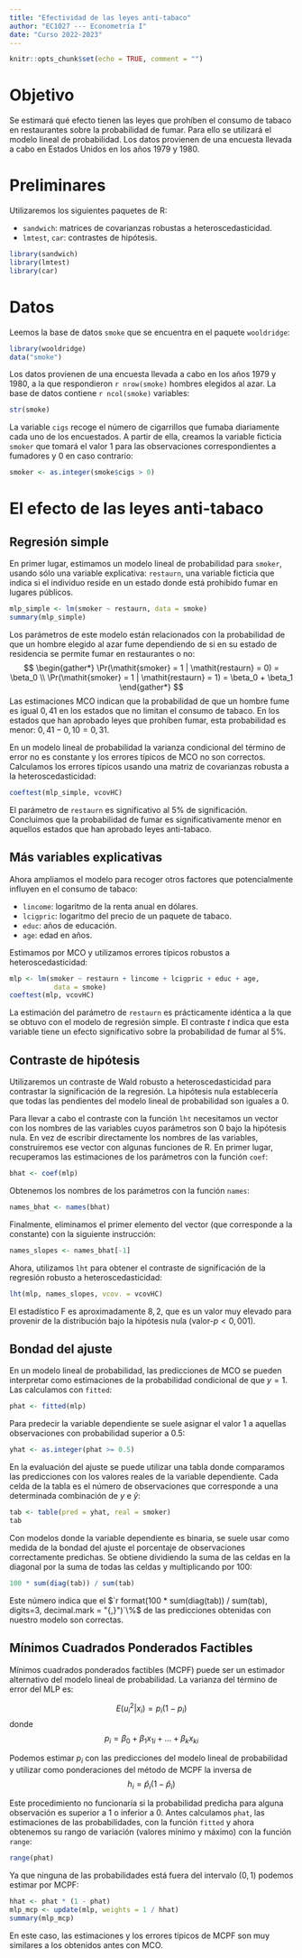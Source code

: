 ```yaml
---
title: "Efectividad de las leyes anti-tabaco"
author: "EC1027 --- Econometría I"
date: "Curso 2022-2023"
---
```


```r
knitr::opts_chunk$set(echo = TRUE, comment = "")
```

# Objetivo

Se estimará qué efecto tienen las leyes que prohíben el consumo de tabaco en restaurantes sobre la probabilidad de fumar. Para ello se utilizará el modelo lineal de probabilidad. Los datos provienen de una encuesta llevada a cabo en Estados Unidos en los años 1979 y 1980. 

# Preliminares

Utilizaremos los siguientes paquetes de R:

- `sandwich`: matrices de covarianzas robustas a heteroscedasticidad.
- `lmtest`, `car`: contrastes de hipótesis.

```r
library(sandwich)
library(lmtest)
library(car)
```

# Datos

Leemos la base de datos `smoke` que se encuentra en el paquete `wooldridge`:
```r
library(wooldridge)
data("smoke")
```


Los datos provienen de una encuesta llevada a cabo en los años 1979 y 1980, a la que respondieron `r nrow(smoke)` hombres elegidos al azar. La base de datos contiene `r ncol(smoke)` variables:
```r
str(smoke)
```

La variable `cigs` recoge el número de cigarrillos que fumaba diariamente cada uno de los encuestados. A partir de ella, creamos la variable ficticia `smoker` que tomará el valor 1 para las observaciones correspondientes a fumadores y 0 en caso contrario:
```r
smoker <- as.integer(smoke$cigs > 0)
```

# El efecto de las leyes anti-tabaco

## Regresión simple

En primer lugar, estimamos un modelo lineal de probabilidad para `smoker`, usando sólo una variable explicativa: `restaurn`, una variable ficticia que indica si el individuo reside en un estado donde está prohibido fumar en lugares públicos.
```r
mlp_simple <- lm(smoker ~ restaurn, data = smoke)
summary(mlp_simple)
```
Los parámetros de este modelo están relacionados con la probabilidad de que un hombre elegido al azar fume dependiendo de si en su estado de residencia se permite fumar en restaurantes o no:
$$
\begin{gather*}
  \Pr(\mathit{smoker} = 1 | \mathit{restaurn} = 0) = \beta_0 \\
  \Pr(\mathit{smoker} = 1 | \mathit{restaurn} = 1) = \beta_0  + \beta_1
\end{gather*}
$$
Las estimaciones MCO indican que la probabilidad de que un hombre fume es igual $0{,}41$ en los estados que no limitan el consumo de tabaco. En los estados que han aprobado leyes que prohíben fumar, esta probabilidad es menor: $0{,}41 - 0,10 = 0{,}31$. 


En un modelo lineal de probabilidad la varianza condicional del término de error no es constante y los errores típicos de MCO no son correctos.  Calculamos los errores típicos usando una matriz de covarianzas robusta a la heteroscedasticidad:
```r
coeftest(mlp_simple, vcovHC)
```
El parámetro de `restaurn` es significativo al $5\%$ de significación. Concluimos que la probabilidad de fumar es significativamente menor en aquellos estados que han aprobado leyes anti-tabaco. 


## Más variables explicativas

Ahora ampliamos el modelo para recoger otros factores que potencialmente influyen en el consumo de tabaco:

- `lincome`: logaritmo de la renta anual en dólares.
- `lcigpric`: logaritmo del precio de un paquete de tabaco.
- `educ`: años de educación.
- `age`: edad en años.

Estimamos por MCO y utilizamos errores típicos robustos a heteroscedasticidad: 
```r
mlp <- lm(smoker ~ restaurn + lincome + lcigpric + educ + age, 
           data = smoke)
coeftest(mlp, vcovHC)
```
La estimación del parámetro de `restaurn` es prácticamente idéntica a la que se obtuvo con el modelo de regresión simple. El contraste $t$ indica que esta variable tiene un efecto significativo sobre la probabilidad de fumar al $5\%$. 

## Contraste de hipótesis

Utilizaremos un contraste de Wald robusto a heteroscedasticidad para contrastar la significación de la regresión. La hipótesis nula establecería que todas las pendientes del modelo lineal de probabilidad son iguales a $0$.

Para llevar a cabo el contraste con la función `lht` necesitamos un vector con los nombres de las variables cuyos parámetros son $0$ bajo la hipótesis nula. En vez de escribir directamente los nombres de las variables, construiremos ese vector con algunas funciones de R. En primer lugar, recuperamos las estimaciones de los parámetros con la función `coef`:
```r
bhat <- coef(mlp)
```
Obtenemos los nombres de los parámetros con la función `names`:
```r
names_bhat <- names(bhat)
```
Finalmente, eliminamos el primer elemento del vector (que corresponde a la constante) con la siguiente instrucción:
```r
names_slopes <- names_bhat[-1]
```

Ahora, utilizamos `lht` para obtener el contraste de significación de la regresión robusto a heteroscedasticidad:
```r
lht(mlp, names_slopes, vcov. = vcovHC)
```
El estadístico F es aproximadamente $8{,}2$, que es un valor muy elevado para provenir de la distribución bajo la hipótesis nula (valor-$p < 0{,}001$). 

## Bondad del ajuste

En un modelo lineal de probabilidad, las predicciones de MCO se pueden interpretar como estimaciones de la probabilidad condicional de que $y = 1$. Las calculamos con `fitted`:
```r
phat <- fitted(mlp)
```

Para predecir la variable dependiente se suele asignar el valor 1 a aquellas observaciones con probabilidad superior a 0.5:
```r
yhat <- as.integer(phat >= 0.5)
```

En la evaluación del ajuste se puede utilizar una tabla donde comparamos las predicciones con los valores reales de la variable dependiente. Cada celda de la tabla es el número de observaciones que corresponde a una determinada combinación de $y$ e $\hat{y}$:
```r
tab <- table(pred = yhat, real = smoker)
tab
```
Con modelos donde la variable dependiente es binaria, se suele usar como medida de la bondad del ajuste el porcentaje de observaciones correctamente predichas. Se obtiene dividiendo la suma de las celdas en la diagonal por la suma de todas las celdas y multiplicando por 100:
```r
100 * sum(diag(tab)) / sum(tab)
```
Este número indica que el $`r format(100 * sum(diag(tab)) / sum(tab), digits=3, decimal.mark = "{,}")`\%$ de las predicciones obtenidas con nuestro modelo son correctas.

## Mínimos Cuadrados Ponderados Factibles

Mínimos cuadrados ponderados factibles (MCPF) puede ser un estimador alternativo del modelo lineal de  probabilidad. La varianza del término de error del MLP es:

$$
  E(u^2_i|x_i) = p_i (1 - p_i)  
$$
donde 
$$
  p_i = \beta_0 + \beta_1 x_{1i} + \dots + \beta_k x_{ki} 
$$
 
Podemos estimar $p_i$ con las predicciones del modelo lineal de probabilidad y utilizar como ponderaciones del método de MCPF la inversa de 
$$
h_i = \hat{p}_i (1 - \hat{p}_i) 
$$

Este procedimiento no funcionaría si la probabilidad predicha para alguna observación es superior a 1 o inferior a 0. Antes calculamos `phat`, las estimaciones de las probabilidades,  con la función `fitted` y ahora obtenemos su rango de variación (valores mínimo y máximo) con la función `range`: 
```r
range(phat)
```
Ya que ninguna de las probabilidades está fuera del intervalo $(0, 1)$ podemos estimar por MCPF:
```r
hhat <- phat * (1 - phat)
mlp_mcp <- update(mlp, weights = 1 / hhat)
summary(mlp_mcp)
```
En este caso, las estimaciones y los errores típicos de MCPF son muy similares a los obtenidos antes con MCO.
